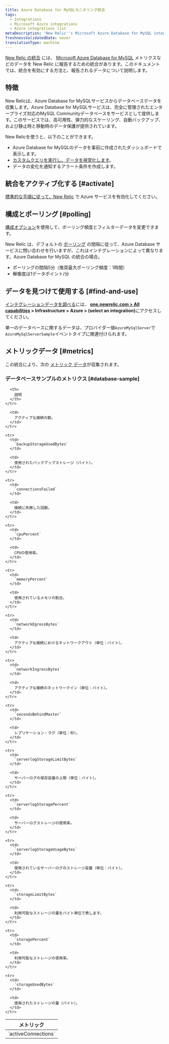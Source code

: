 ```yaml
---
title: Azure Database for MySQLモニタリング統合
tags:
  - Integrations
  - Microsoft Azure integrations
  - Azure integrations list
metaDescription: 'New Relic''s Microsoft Azure Database for MySQL integration: what data it reports and how to enable it.'
freshnessValidatedDate: never
translationType: machine
---
```


[New Relic の統合](/docs/infrastructure/integrations-getting-started/getting-started/introduction-infrastructure-integrations) には、 [Microsoft Azure Database for MySQL](https://azure.microsoft.com/en-us/services/mysql/) メトリクスなどのデータを New Relic に報告するための統合があります。このドキュメントでは、統合を有効にする方法と、報告されるデータについて説明します。

## 特徴

New Relicは、Azure Database for MySQLサービスからデータベースデータを収集します。Azure Database for MySQLサービスは、完全に管理されたエンタープライズ対応のMySQL Communityデータベースをサービスとして提供します。このサービスでは、高可用性、弾力的なスケーリング、自動バックアップ、および静止時と移動時のデータ保護が提供されています。

New Relicを使うと、以下のことができます。

* Azure Database for MySQLのデータを事前に作成されたダッシュボードで表示します。
* [カスタムクエリを実行し、データを視覚化します](/docs/infrastructure/integrations-getting-started/getting-started/use-integration-data-new-relic-insights)。
* データの変化を通知するアラート条件を作成します。

## 統合をアクティブ化する [#activate]

[標準的な手順に従って、New Relic](/docs/infrastructure/microsoft-azure-integrations/getting-started/activate-azure-integrations) で Azure サービスを有効化してください。

## 構成とポーリング [#polling]

[構成オプション](/docs/integrations/new-relic-integrations/getting-started/configure-polling-frequency-data-collection-cloud-integrations)を使用して、ポーリング頻度とフィルターデータを変更できます。

New Relic は、デフォルトの [ポーリング](/docs/integrations/microsoft-azure-integrations/getting-started/azure-integration-polling) の間隔に従って、Azure Database サービスに問い合わせを行いますが、これはインテグレーションによって異なります。Azure Database for MySQL の統合の場合。

* ポーリングの間隔5分（推奨最大ポーリング頻度：1時間）
* 解像度は1データポイント/分

## データを見つけて使用する [#find-and-use]

[インテグレーションデータを調べる](/docs/infrastructure/integrations/find-use-infrastructure-integration-data)には、 <DNT>**[one.newrelic.com > All capabilities](https://one.newrelic.com/all-capabilities) > Infrastructure > Azure > (select an integration)**</DNT>にアクセスしてください。

単一のデータベースに関するデータは、プロバイダー値`AzureMySqlServer`で`AzureMySqlServerSample`イベントタイプに関連付けられます。

## メトリックデータ [#metrics]

この統合により、次の [メトリック データ](/docs/infrastructure/integrations-getting-started/getting-started/understand-integration-data-data-types#metric)が収集されます。

### データベースサンプルのメトリクス [#database-sample]

<table>
  <thead>
    <tr>
      <th style={{ width: "300px" }}>
        メトリック
      </th>

      <th>
        説明
      </th>
    </tr>
  </thead>

  <tbody>
    <tr>
      <td>
        `activeConnections`
      </td>

      <td>
        アクティブな接続の数。
      </td>
    </tr>

    <tr>
      <td>
        `backupStorageUsedBytes`
      </td>

      <td>
        使用されたバックアップストレージ（バイト）。
      </td>
    </tr>

    <tr>
      <td>
        `connectionsFailed`
      </td>

      <td>
        接続に失敗した回数。
      </td>
    </tr>

    <tr>
      <td>
        `cpuPercent`
      </td>

      <td>
        CPUの使用率。
      </td>
    </tr>

    <tr>
      <td>
        `memoryPercent`
      </td>

      <td>
        使用されているメモリの割合。
      </td>
    </tr>

    <tr>
      <td>
        `networkEgressBytes`
      </td>

      <td>
        アクティブな接続におけるネットワークアウト（単位：バイト）。
      </td>
    </tr>

    <tr>
      <td>
        `networkIngressBytes`
      </td>

      <td>
        アクティブな接続のネットワークイン（単位：バイト）。
      </td>
    </tr>

    <tr>
      <td>
        `secondsBehindMaster`
      </td>

      <td>
        レプリケーション・ラグ（単位：秒）。
      </td>
    </tr>

    <tr>
      <td>
        `serverlogStorageLimitBytes`
      </td>

      <td>
        サーバーログの保存容量の上限（単位：バイト）。
      </td>
    </tr>

    <tr>
      <td>
        `serverlogStoragePercent`
      </td>

      <td>
        サーバーログストレージの使用率。
      </td>
    </tr>

    <tr>
      <td>
        `serverlogStorageUsageBytes`
      </td>

      <td>
        使用されているサーバーログのストレージ容量（単位：バイト）。
      </td>
    </tr>

    <tr>
      <td>
        `storageLimitBytes`
      </td>

      <td>
        利用可能なストレージの量をバイト単位で表します。
      </td>
    </tr>

    <tr>
      <td>
        `storagePercent`
      </td>

      <td>
        利用可能なストレージの使用率。
      </td>
    </tr>

    <tr>
      <td>
        `storageUsedBytes`
      </td>

      <td>
        使用されたストレージの量（バイト）。
      </td>
    </tr>
  </tbody>
</table>
